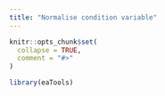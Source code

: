 ```yaml
---
title: "Normalise condition variable"
---
```


```r
knitr::opts_chunk$set(
  collapse = TRUE,
  comment = "#>"
)
```

```r
library(eaTools)
```

